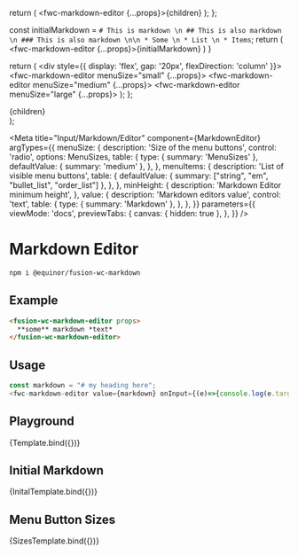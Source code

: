 


  return (
    <fwc-markdown-editor {...props}>{children}</fwc-markdown-editor>
  );
};

  const initialMarkdown = `# This is markdown \n ## This is also markdown \n ### This is also markdown \n\n * Some \n * List \n * Items`;
  return (
    <fwc-markdown-editor {...props}>{initialMarkdown}</fwc-markdown-editor>
  )
}

  return (
    <div style={{ display: 'flex', gap: '20px', flexDirection: 'column' }}>
      <fwc-markdown-editor menuSize="small" {...props}></fwc-markdown-editor>
      <fwc-markdown-editor menuSize="medium" {...props}></fwc-markdown-editor>
      <fwc-markdown-editor menuSize="large" {...props}></fwc-markdown-editor>
    </div>
  );
};

  <div style={{ display: 'flex', gap: '20px', flexDirection: 'row' }}>{children}</div>
);

<Meta
  title="Input/Markdown/Editor"
  component={MarkdownEditor}
  argTypes={{
    menuSize: {
      description: 'Size of the menu buttons',
      control: 'radio',
      options: MenuSizes,
      table: {
        type: { summary: 'MenuSizes' },
        defaultValue: { summary: 'medium' },
      },
    },
    menuItems: {
      description: 'List of visible menu buttons',
      table: {
        defaultValue: { summary: ["string", "em", "bullet_list", "order_list"] },
      },
    },
    minHeight: {
      description: 'Markdown Editor minimum height',
    },
    value: {
      description: 'Markdown editors value',
      control: 'text',
      table: {
        type: { summary: 'Markdown' },
      },
    },
  }}
  parameters={{
    viewMode: 'docs',
    previewTabs: {
      canvas: { hidden: true },
    },
  }}
/>

# Markdown Editor

```sh
npm i @equinor/fusion-wc-markdown
```

## Example

```html
<fusion-wc-markdown-editor props>
  **some** markdown *text*
</fusion-wc-markdown-editor>
```

## Usage
```js 
const markdown = "# my heading here";
<fwc-markdown-editor value={markdown} onInput={(e)=>{console.log(e.target._value)}} change={console.log} />
```

## Playground

<Canvas>
  <Story
    name="Basic"
    args={{ 
      minHeight: '150px', 
      menuItems: [
                    'strong',
                    'em',
                    'bullet_list',
                    'ordered_list',
                    'blockquote',
                    'h1',
                    'h2',
                    'h3',
                    'paragraph',
                ]
    }}
    parameters={{chromatic: { disableSnapshot: true }}}
  >
    {Template.bind({})}
  </Story>
</Canvas>

<ArgsTable story="Basic" />

## Initial Markdown
<Canvas>
  <Story name="Initial Markdown" args={{ 
      minHeight: '150px', 
      menuItems: [
                    'strong',
                    'em',
                    'bullet_list',
                    'h1',
                    'h2',
                    'h3',
                    'paragraph',
                ]
    }}>
    {InitalTemplate.bind({})}
  </Story>
</Canvas>

## Menu Button Sizes
<Canvas>
  <Story name="Menu Sizes" args={{ 
      minHeight: '50px', 
      menuItems: [
                    'strong',
                    'em',
                    'bullet_list',
                    'ordered_list',
                    'blockquote',
                    'h1',
                    'h2',
                    'h3',
                    'paragraph',
                ]
    }}>
    {SizesTemplate.bind({})}
  </Story>
</Canvas>